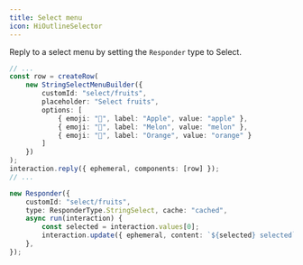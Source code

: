 ```yaml
---
title: Select menu
icon: HiOutlineSelector
---
```


Reply to a select menu by setting the `Responder` type to Select.

```ts title="command.ts"
// ...
const row = createRow(
    new StringSelectMenuBuilder({
        customId: "select/fruits",
        placeholder: "Select fruits",
        options: [
            { emoji: "🍎", label: "Apple", value: "apple" },
            { emoji: "🍉", label: "Melon", value: "melon" },
            { emoji: "🍊", label: "Orange", value: "orange" }
        ]
    })
);
interaction.reply({ ephemeral, components: [row] });
// ...
```

```ts title="responder.ts"
new Responder({
    customId: "select/fruits",
    type: ResponderType.StringSelect, cache: "cached",
    async run(interaction) {
        const selected = interaction.values[0];
        interaction.update({ ephemeral, content: `${selected} selected`, components: [] });
    },
});
```